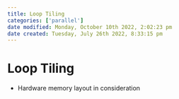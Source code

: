 ```yaml
---
title: Loop Tiling
categories: ['parallel']
date modified: Monday, October 10th 2022, 2:02:23 pm
date created: Tuesday, July 26th 2022, 8:33:15 pm
---
```


# Loop Tiling
- Hardware memory layout in consideration



